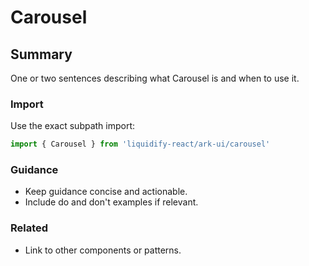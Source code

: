 # Carousel
## Summary
One or two sentences describing what Carousel is and when to use it.

### Import
Use the exact subpath import:

```ts
import { Carousel } from 'liquidify-react/ark-ui/carousel'
```

### Guidance
- Keep guidance concise and actionable.
- Include do and don't examples if relevant.

### Related
- Link to other components or patterns.
